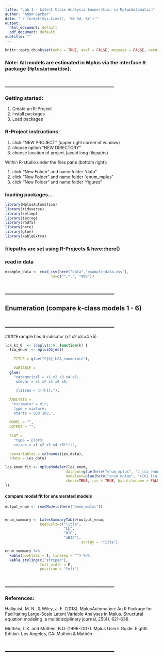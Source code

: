 ```yaml
---
title: "Lab 1 - Latent Class Analysis Enumeration in MplusAutomation"
author: "Adam Garber"
date: "`r format(Sys.time(), '%B %d, %Y')`"
output:
  html_document: default
  pdf_document: default
subtitle: ""
---
```


```r
knitr::opts_chunk$set(echo = TRUE, eval = FALSE, message = FALSE, warning = FALSE, tidy = TRUE)

```

### **Note:** All models are estimated in Mplus via the interface R package {`MplusAutomation`}.

## ____________________________________

### Getting started:

1. Create an R-Project
2. Install packages
3. Load packages

### R-Project instructions:

1. click "NEW PROJECT" (upper right corner of window)
2. choose option "NEW DIRECTORY"
3. choose location of project (avoid long filepaths)

Within R-studio under the files pane (bottom right):

1. click "New Folder" and name folder "data"
2. click "New Folder" and name folder "enum_mplus"
3. click "New Folder" and name folder "figures"

### loading packages...
```r
library(MplusAutomation)
library(tidyverse)
library(relimp)
library(texreg)
library(rhdf5)
library(here)
library(glue)
library(kableExtra)
```

### filepaths are set using R-Projects & here::here()

### read in data 
```r

example_data <- read_csv(here("data","example_data.csv"),
                     na=c("",".", "999"))
```

## ____________________________________

## Enumeration (compare *k*-class models 1 - 6)

## ____________________________________

####Example has 6 indicator (x1 x2 x3 x4 x5)
```r

lca_k1_6  <- lapply(1:6, function(k) {
  lca_enum  <- mplusObject(
      
    TITLE = glue("C{k}_LCA_enumerate"), 
  
    VARIABLE = 
  glue(
    "categorical = x1 x2 x3 x4 x5; 
     usevar = x1 x2 x3 x4 x5;
    
     classes = c({k});"),
  
  ANALYSIS = 
   "estimator = mlr; 
    type = mixture; 
    starts = 500 100;",
  
  MODEL = "",
  OUTPUT = "",
  
  PLOT = 
    "type = plot3; 
    series = x1 x2 x3 x4 x5(*);",
  
  usevariables = colnames(ies_data),
  rdata = ies_data)

lca_enum_fit <- mplusModeler(lca_enum, 
                            dataout=glue(here("enum_mplus", "c_lca_enumerate.dat")),
                            modelout=glue(here("enum_mplus", "c{k}_lca_enumerate.inp")) ,
                            check=TRUE, run = TRUE, hashfilename = FALSE)
})

```

#### compare model fit for enumerated models
```r

output_enum <- readModels(here("enum_mplus"))


enum_summary <- LatexSummaryTable(output_enum, 
                keepCols=c("Title", 
                           "LL", 
                           "BIC",
                           "aBIC"), 
                                   sortBy = "Title")

enum_summary %>% 
  kable(booktabs = T, linesep = "") %>% 
  kable_styling(c("striped"), 
                full_width = F,
                position = "left")
```

## ____________________________________

### References: 

Hallquist, M. N., & Wiley, J. F. (2018). MplusAutomation: An R Package for Facilitating Large-Scale Latent Variable Analyses in Mplus. Structural equation modeling: a multidisciplinary journal, 25(4), 621-638.

Muthén, L.K. and Muthén, B.O. (1998-2017).  Mplus User’s Guide.  Eighth Edition. Los Angeles, CA: Muthén & Muthén

## ____________________________________

